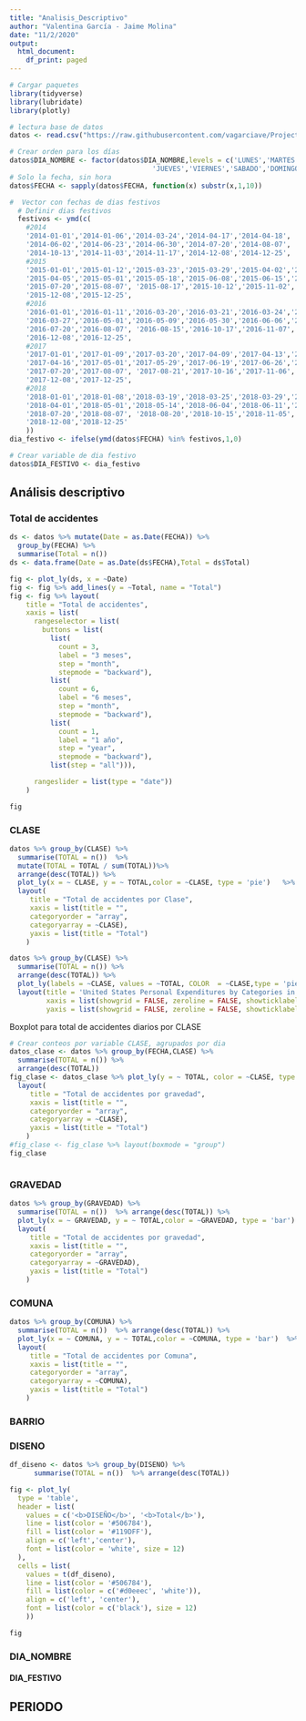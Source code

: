 ```yaml
---
title: "Analisis_Descriptivo"
author: "Valentina García - Jaime Molina"
date: "11/2/2020"
output:
  html_document:
    df_print: paged
---
```

```r
# Cargar paquetes
library(tidyverse)
library(lubridate)
library(plotly)
```

```r
# lectura base de datos
datos <- read.csv("https://raw.githubusercontent.com/vagarciave/Project_x/master/modelo/Base_definitiva.csv", encoding = 'UTF-8', stringsAsFactors=FALSE)
```


```r
# Crear orden para los días
datos$DIA_NOMBRE <- factor(datos$DIA_NOMBRE,levels = c('LUNES','MARTES','MIERCOLES',
                                   'JUEVES','VIERNES','SABADO','DOMINGO'))
# Solo la fecha, sin hora
datos$FECHA <- sapply(datos$FECHA, function(x) substr(x,1,10))
```


```r
#  Vector con fechas de dias festivos
  # Definir dias festivos
  festivos <- ymd(c(
    #2014
    '2014-01-01','2014-01-06','2014-03-24','2014-04-17','2014-04-18', '2014-05-01',
    '2014-06-02','2014-06-23','2014-06-30','2014-07-20','2014-08-07', '2014-08-18',
    '2014-10-13','2014-11-03','2014-11-17','2014-12-08','2014-12-25',
    #2015
    '2015-01-01','2015-01-12','2015-03-23','2015-03-29','2015-04-02','2015-04-03',
    '2015-04-05','2015-05-01','2015-05-18','2015-06-08','2015-06-15','2015-06-29',
    '2015-07-20','2015-08-07', '2015-08-17','2015-10-12','2015-11-02','2015-11-16',
    '2015-12-08','2015-12-25',
    #2016
    '2016-01-01','2016-01-11','2016-03-20','2016-03-21','2016-03-24','2016-03-25',
    '2016-03-27','2016-05-01','2016-05-09','2016-05-30','2016-06-06','2016-07-04',
    '2016-07-20','2016-08-07', '2016-08-15','2016-10-17','2016-11-07','2016-11-14',
    '2016-12-08','2016-12-25',
    #2017
    '2017-01-01','2017-01-09','2017-03-20','2017-04-09','2017-04-13','2017-04-14',
    '2017-04-16','2017-05-01','2017-05-29','2017-06-19','2017-06-26','2017-07-03',
    '2017-07-20','2017-08-07', '2017-08-21','2017-10-16','2017-11-06','2017-11-13',
    '2017-12-08','2017-12-25',
    #2018
    '2018-01-01','2018-01-08','2018-03-19','2018-03-25','2018-03-29','2018-03-30',
    '2018-04-01','2018-05-01','2018-05-14','2018-06-04','2018-06-11','2018-07-02',
    '2018-07-20','2018-08-07', '2018-08-20','2018-10-15','2018-11-05','2018-11-11',
    '2018-12-08','2018-12-25'
    ))
dia_festivo <- ifelse(ymd(datos$FECHA) %in% festivos,1,0)

# Crear variable de dia festivo
datos$DIA_FESTIVO <- dia_festivo
```

## Análisis descriptivo

### Total de accidentes

```r
ds <- datos %>% mutate(Date = as.Date(FECHA)) %>% 
  group_by(FECHA) %>% 
  summarise(Total = n())
ds <- data.frame(Date = as.Date(ds$FECHA),Total = ds$Total)

fig <- plot_ly(ds, x = ~Date)
fig <- fig %>% add_lines(y = ~Total, name = "Total")
fig <- fig %>% layout(
    title = "Total de accidentes",
    xaxis = list(
      rangeselector = list(
        buttons = list(
          list(
            count = 3,
            label = "3 meses",
            step = "month",
            stepmode = "backward"),
          list(
            count = 6,
            label = "6 meses",
            step = "month",
            stepmode = "backward"),
          list(
            count = 1,
            label = "1 año",
            step = "year",
            stepmode = "backward"),
          list(step = "all"))),

      rangeslider = list(type = "date"))
    )

fig
```

### CLASE

```r
datos %>% group_by(CLASE) %>% 
  summarise(TOTAL = n())  %>% 
  mutate(TOTAL = TOTAL / sum(TOTAL))%>%
  arrange(desc(TOTAL)) %>%
  plot_ly(x = ~ CLASE, y = ~ TOTAL,color = ~CLASE, type = 'pie')   %>%
  layout(
     title = "Total de accidentes por Clase",
     xaxis = list(title = "",
     categoryorder = "array",
     categoryarray = ~CLASE),
     yaxis = list(title = "Total")
    )

```
```r
datos %>% group_by(CLASE) %>% 
  summarise(TOTAL = n()) %>%
  arrange(desc(TOTAL)) %>% 
  plot_ly(labels = ~CLASE, values = ~TOTAL, COLOR  = ~CLASE,type = 'pie') %>% 
  layout(title = 'United States Personal Expenditures by Categories in 1960',
         xaxis = list(showgrid = FALSE, zeroline = FALSE, showticklabels = FALSE),
         yaxis = list(showgrid = FALSE, zeroline = FALSE, showticklabels = FALSE))

```



Boxplot para total de accidentes diarios por CLASE
```r
# Crear conteos por variable CLASE, agrupados por dia
datos_clase <- datos %>% group_by(FECHA,CLASE) %>% 
  summarise(TOTAL = n()) %>% 
  arrange(desc(TOTAL))
fig_clase <- datos_clase %>% plot_ly(y = ~ TOTAL, color = ~CLASE, type = "box")   %>%
  layout(
     title = "Total de accidentes por gravedad",
     xaxis = list(title = "",
     categoryorder = "array",
     categoryarray = ~CLASE),
     yaxis = list(title = "Total")
    )
#fig_clase <- fig_clase %>% layout(boxmode = "group")
fig_clase
```

```r

```


### GRAVEDAD

```r
datos %>% group_by(GRAVEDAD) %>% 
  summarise(TOTAL = n())  %>% arrange(desc(TOTAL)) %>%
  plot_ly(x = ~ GRAVEDAD, y = ~ TOTAL,color = ~GRAVEDAD, type = 'bar')  %>%
  layout(
     title = "Total de accidentes por gravedad",
     xaxis = list(title = "",
     categoryorder = "array",
     categoryarray = ~GRAVEDAD),
     yaxis = list(title = "Total")
    )

```

### COMUNA 
```r
datos %>% group_by(COMUNA) %>% 
  summarise(TOTAL = n())  %>% arrange(desc(TOTAL)) %>%
  plot_ly(x = ~ COMUNA, y = ~ TOTAL,color = ~COMUNA, type = 'bar')  %>%
  layout(
     title = "Total de accidentes por Comuna",
     xaxis = list(title = "",
     categoryorder = "array",
     categoryarray = ~COMUNA),
     yaxis = list(title = "Total")
    )

```
### BARRIO
### DISENO

```r
df_diseno <- datos %>% group_by(DISENO) %>% 
      summarise(TOTAL = n())  %>% arrange(desc(TOTAL)) 

```

```r


fig <- plot_ly(
  type = 'table',
  header = list(
    values = c('<b>DISEÑO</b>', '<b>Total</b>'),
    line = list(color = '#506784'),
    fill = list(color = '#119DFF'),
    align = c('left','center'),
    font = list(color = 'white', size = 12)
  ),
  cells = list(
    values = t(df_diseno),
    line = list(color = '#506784'),
    fill = list(color = c('#d0eeec', 'white')),
    align = c('left', 'center'),
    font = list(color = c('black'), size = 12)
    ))

fig
```

### DIA_NOMBRE
#### DIA_FESTIVO
## PERIODO

